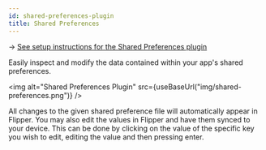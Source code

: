 ```yaml
---
id: shared-preferences-plugin
title: Shared Preferences
---
```


→ [See setup instructions for the Shared Preferences plugin](../setup/shared-preferences-plugin.mdx)

Easily inspect and modify the data contained within your app's shared preferences.

<img alt="Shared Preferences Plugin" src={useBaseUrl("img/shared-preferences.png")} />

All changes to the given shared preference file will automatically appear in Flipper. You may also edit the values in Flipper and have them synced to your device. This can be done by clicking on the value of the specific key you wish to edit, editing the value and then pressing enter.
